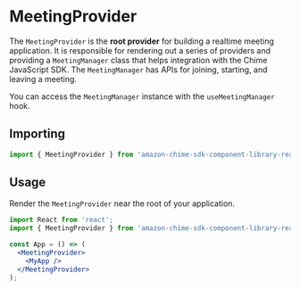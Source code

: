<Meta title="SDK Providers/MeetingProvider" />

# MeetingProvider

The `MeetingProvider` is the **root provider** for building a realtime meeting application. It is responsible for rendering out a series of providers and providing a `MeetingManager` class that helps integration with the Chime JavaScript SDK. The `MeetingManager` has APIs for joining, starting, and leaving a meeting.

You can access the `MeetingManager` instance with the `useMeetingManager` hook.

## Importing

```jsx
import { MeetingProvider } from 'amazon-chime-sdk-component-library-react';
```

## Usage

Render the `MeetingProvider` near the root of your application.

```jsx
import React from 'react';
import { MeetingProvider } from 'amazon-chime-sdk-component-library-react';

const App = () => (
  <MeetingProvider>
    <MyApp />
  </MeetingProvider>
);
```
